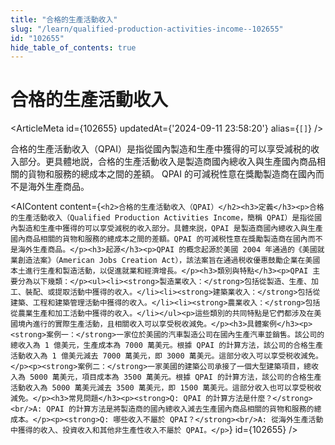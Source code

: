 ```yaml
---
title: "合格的生產活動收入"
slug: "/learn/qualified-production-activities-income--102655"
id: "102655"
hide_table_of_contents: true
---
```



# 合格的生產活動收入

<ArticleMeta id={102655} updatedAt={'2024-09-11 23:58:20'} alias={`[]`} />
<div className='border-solid border-b border-t-0 my-4 border-[var(--ifm-color-gray-300)]' />

合格的生產活動收入（QPAI）是指從國內製造和生產中獲得的可以享受減税的收入部分。更具體地説，合格的生產活動收入是製造商國內總收入與生產國內商品相關的貨物和服務的總成本之間的差額。 QPAI 的可減税性意在獎勵製造商在國內而不是海外生產商品。

<AIContent content={`<h2>合格的生產活動收入（QPAI）</h2><h3>定義</h3><p>合格的生產活動收入（Qualified Production Activities Income，簡稱 QPAI）是指從國內製造和生產中獲得的可以享受減税的收入部分。具體來説，QPAI 是製造商國內總收入與生產國內商品相關的貨物和服務的總成本之間的差額。QPAI 的可減税性意在獎勵製造商在國內而不是海外生產商品。</p><h3>起源</h3><p>QPAI 的概念起源於美國 2004 年通過的《美國就業創造法案》（American Jobs Creation Act），該法案旨在通過税收優惠鼓勵企業在美國本土進行生產和製造活動，以促進就業和經濟增長。</p><h3>類別與特點</h3><p>QPAI 主要分為以下幾類：</p><ul><li><strong>製造業收入：</strong>包括從製造、生產、加工、裝配、或提取活動中獲得的收入。</li><li><strong>建築業收入：</strong>包括從建築、工程和建築管理活動中獲得的收入。</li><li><strong>農業收入：</strong>包括從農業生產和加工活動中獲得的收入。</li></ul><p>這些類別的共同特點是它們都涉及在美國境內進行的實際生產活動，且相關收入可以享受税收減免。</p><h3>具體案例</h3><p><strong>案例一：</strong>一家位於美國的汽車製造公司在國內生產汽車並銷售。該公司的總收入為 1 億美元，生產成本為 7000 萬美元。根據 QPAI 的計算方法，該公司的合格生產活動收入為 1 億美元減去 7000 萬美元，即 3000 萬美元。這部分收入可以享受税收減免。</p><p><strong>案例二：</strong>一家美國的建築公司承接了一個大型建築項目，總收入為 5000 萬美元，項目成本為 3500 萬美元。根據 QPAI 的計算方法，該公司的合格生產活動收入為 5000 萬美元減去 3500 萬美元，即 1500 萬美元。這部分收入也可以享受税收減免。</p><h3>常見問題</h3><p><strong>Q: QPAI 的計算方法是什麼？</strong><br/>A: QPAI 的計算方法是將製造商的國內總收入減去生產國內商品相關的貨物和服務的總成本。</p><p><strong>Q: 哪些收入不屬於 QPAI？</strong><br/>A: 從海外生產活動中獲得的收入、投資收入和其他非生產性收入不屬於 QPAI。</p>`} id={102655} />
